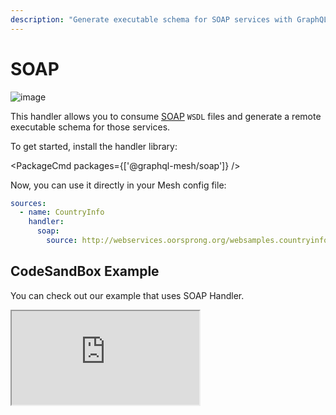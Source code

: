 ```yaml
---
description: "Generate executable schema for SOAP services with GraphQL Mesh's SOAP handler. Consume WSDL files and get started easily. @graphql-mesh/soap. #GraphQL #Mesh"
---
```


# SOAP

![image](https://user-images.githubusercontent.com/20847995/79220083-0a1d3a00-7e5c-11ea-9ac5-855428121143.png)

This handler allows you to consume [SOAP](https://soapui.org) `WSDL` files and generate a remote
executable schema for those services.

To get started, install the handler library:

<PackageCmd packages={['@graphql-mesh/soap']} />

Now, you can use it directly in your Mesh config file:

```yaml filename=".meshrc.yaml" {4-5}
sources:
  - name: CountryInfo
    handler:
      soap:
        source: http://webservices.oorsprong.org/websamples.countryinfo/CountryInfoService.wso?WSDL
```

## CodeSandBox Example

You can check out our example that uses SOAP Handler.

<iframe
  src="https://codesandbox.io/embed/github/Urigo/graphql-mesh/tree/master/examples/soap-country-info?fontsize=14&hidenavigation=1&theme=dark&module=%2F.meshrc.yml"
  className="mt-6 w-full h-[500px] rounded-md"
  title="country-info-example"
  allow="geolocation; microphone; camera; midi; vr; accelerometer; gyroscope; payment; ambient-light-sensor; encrypted-media; usb"
  sandbox="allow-modals allow-forms allow-popups allow-scripts allow-same-origin"
/>

## Config API Reference


<API />
